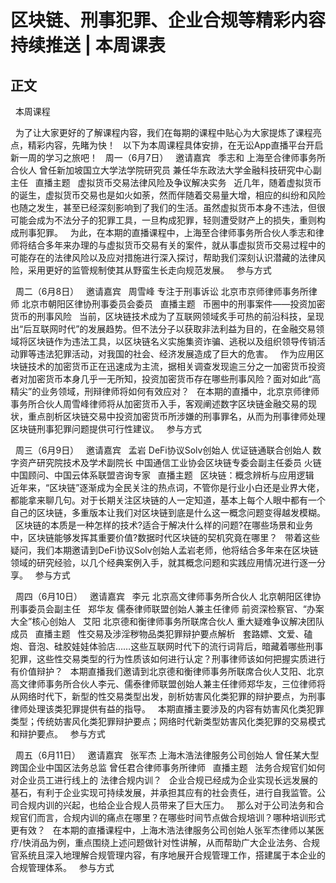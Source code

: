 # 区块链、刑事犯罪、企业合规等精彩内容持续推送 | 本周课表
## 正文
 
本周课程
 

 
为了让大家更好的了解课程内容，我们在每期的课程中贴心为大家提炼了课程亮点，精彩内容，先睹为快！
 
以下为本周课程具体安排，在无讼App直播平台开启新一周的学习之旅吧！
 
周一（6月7日）
 
邀请嘉宾
 
季志和
上海至合律师事务所合伙人
曾任新加坡国立大学法学院研究员
兼任华东政法大学金融科技研究中心副主任
 
直播主题
 
虚拟货币交易法律风险及争议解决实务
 
近几年，随着虚拟货币的诞生，虚拟货币交易也是如火如荼，然而伴随着交易量大增，相应的纠纷和风险也随之发生，甚至已经深刻影响到了我们的生活。虽然虚拟货币本身不违法，但很可能会成为不法分子的犯罪工具，一旦构成犯罪，轻则遭受财产上的损失，重则构成刑事犯罪。
 
为此，在本期的直播课程中，上海至合律师事务所合伙人季志和律师将结合多年来办理的与虚拟货币交易有关的案件，就从事虚拟货币交易过程中的可能存在的法律风险以及应对措施进行深入探讨，帮助我们深刻认识潜藏的法律风险，采用更好的监管规制使其从野蛮生长走向规范发展。
 
参与方式
 

 
周二（6月8日）
 
邀请嘉宾
 
周雪峰
专注于刑事诉讼
北京市京师律师事务所律师
北京市朝阳区律协刑事委员会委员
 
直播主题
 
币圈中的刑事案件——投资加密货币的刑事风险
 
当前，区块链技术成为了互联网领域炙手可热的前沿科技，呈现出“后互联网时代”的发展趋势。但不法分子以获取非法利益为目的，在金融交易领域将区块链作为违法工具，以区块链名义实施集资诈骗、逃税以及组织领导传销活动罪等违法犯罪活动，对我国的社会、经济发展造成了巨大的危害。
 
作为应用区块链技术的加密货币正在迅速成为主流，据相关调查发现逾三分之一加密货币投资者对加密货币本身几乎一无所知，投资加密货币存在哪些刑事风险？面对如此“高精尖”的业务领域，刑辩律师将如何有效应对？
 
在本期的直播中，北京京师律师事务所合伙人周雪峰律师将从加密货币入手，客观阐述数字区块链金融交易的现状，重点剖析区块链交易中投资加密货币所涉嫌的刑事罪名，从而为刑事律师处理区块链刑事犯罪问题提供可行性建议。
 
参与方式
 

 
周三（6月9日）
 
邀请嘉宾
 
孟岩
DeFi协议Solv创始人
优证链通联合创始人
数字资产研究院技术及学术副院长
中国通信工业协会区块链专委会副主任委员
火链中国顾问、中国云体系联盟咨询专家
 
直播主题
 
区块链：概念辨析与应用逻辑
 
近年来，“区块链”逐渐成为全民关注的热点词，不管你是行业小白还是业界大佬，都能拿来聊几句。对于长期关注区块链的人一定知道，基本上每个人眼中都有一个自己的区块链，多重版本让我们对区块链到底是什么这一概念问题变得越发模糊。
 
区块链的本质是一种怎样的技术?适合于解决什么样的问题?在哪些场景和业务中，区块链能够发挥其重要价值?数据时代区块链的契机究竟在哪里？
 
带着这些疑问，我们本期邀请到DeFi协议Solv创始人孟岩老师，他将结合多年来在区块链领域的研究经验，以几个经典案例入手，就其概念问题和实践应用情况进行逐一分享。
 
参与方式
 

 
周四（6月10日）
 
邀请嘉宾
 
李元
北京高文律师事务所合伙人
北京朝阳区律协刑事委员会副主任
 
郑华友
儒泰律师联盟创始人兼主任律师
前资深检察官、“办案大全”核心创始人
 
艾阳
北京德和衡律师事务所联席合伙人
重大疑难争议解决团队成员
 
直播主题
 
性交易及涉淫秽物品类犯罪辩护要点解析
 
套路嫖、文爱、磕炮、音泡、硅胶娃娃体验店……这些互联网时代下的流行词背后，暗藏着哪些刑事犯罪，这些性交易类型的行为性质该如何进行认定？刑事律师该如何把握实质进行有价值辩护？
 
本期直播我们邀请到北京德和衡律师事务所联席合伙人艾阳、北京高文律师事务所合伙人李元、儒泰律师联盟创始人兼主任律师郑华友，三位律师将从网络时代下，新型的性交易类型出发，剖析妨害风化类犯罪的辩护要点，为刑事律师处理该类犯罪提供有益的指导。
 
本期直播主要涉及的内容有妨害风化类犯罪类型；传统妨害风化类犯罪辩护要点；网络时代新类型妨害风化类犯罪的交易模式和辩护要点。
 
参与方式
 

 
周五（6月11日）
 
邀请嘉宾
 
张军杰
上海木浩法律服务公司创始人
曾任某大型跨国企业中国区法务总监
曾任君合律师事务所律师
 
直播主题
 
法务合规官们如何对企业员工进行线上的
法律合规内训？
 
企业合规已经成为企业实现长远发展的基石，有利于企业实现可持续发展，并承担其应有的社会责任，进行自我监管。公司合规内训的兴起，也给企业合规人员带来了巨大压力。
 
那么对于公司法务和合规官们而言，合规内训的痛点在哪里？在哪些时间节点做合规培训？哪种培训形式更有效？
 
在本期的直播课程中，上海木浩法律服务公司创始人张军杰律师以某医疗/快消品为例，重点围绕上述问题做针对性讲解，从而帮助广大企业法务、合规官系统且深入地理解合规管理内容，有序地展开合规管理工作，搭建属于本企业的合规管理体系。
 
参与方式
 

